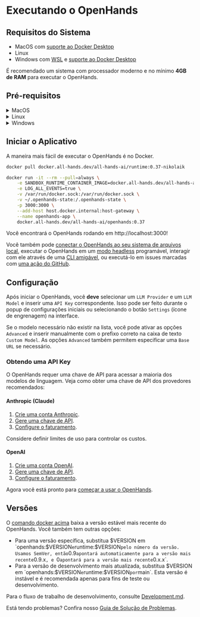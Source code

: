 # Executando o OpenHands

## Requisitos do Sistema

- MacOS com [suporte ao Docker Desktop](https://docs.docker.com/desktop/setup/install/mac-install/#system-requirements)
- Linux
- Windows com [WSL](https://learn.microsoft.com/en-us/windows/wsl/install) e [suporte ao Docker Desktop](https://docs.docker.com/desktop/setup/install/windows-install/#system-requirements)

É recomendado um sistema com processador moderno e no mínimo **4GB de RAM** para executar o OpenHands.

## Pré-requisitos

<details>
  <summary>MacOS</summary>

  **Docker Desktop**

  1. [Instale o Docker Desktop no Mac](https://docs.docker.com/desktop/setup/install/mac-install).
  2. Abra o Docker Desktop, vá para `Settings > Advanced` e certifique-se de que `Allow the default Docker socket to be used` esteja habilitado.
</details>

<details>
  <summary>Linux</summary>

  :::note
  Testado com Ubuntu 22.04.
  :::

  **Docker Desktop**

  1. [Instale o Docker Desktop no Linux](https://docs.docker.com/desktop/setup/install/linux/).

</details>

<details>
  <summary>Windows</summary>

  **WSL**

  1. [Instale o WSL](https://learn.microsoft.com/en-us/windows/wsl/install).
  2. Execute `wsl --version` no powershell e confirme `Default Version: 2`.

  **Docker Desktop**

  1. [Instale o Docker Desktop no Windows](https://docs.docker.com/desktop/setup/install/windows-install).
  2. Abra o Docker Desktop, vá para `Settings` e confirme o seguinte:
  - General: `Use the WSL 2 based engine` está habilitado.
  - Resources > WSL Integration: `Enable integration with my default WSL distro` está habilitado.

  :::note
  O comando docker abaixo para iniciar o aplicativo deve ser executado dentro do terminal WSL.
  :::

</details>

## Iniciar o Aplicativo

A maneira mais fácil de executar o OpenHands é no Docker.

```bash
docker pull docker.all-hands.dev/all-hands-ai/runtime:0.37-nikolaik

docker run -it --rm --pull=always \
    -e SANDBOX_RUNTIME_CONTAINER_IMAGE=docker.all-hands.dev/all-hands-ai/runtime:0.37-nikolaik \
    -e LOG_ALL_EVENTS=true \
    -v /var/run/docker.sock:/var/run/docker.sock \
    -v ~/.openhands-state:/.openhands-state \
    -p 3000:3000 \
    --add-host host.docker.internal:host-gateway \
    --name openhands-app \
    docker.all-hands.dev/all-hands-ai/openhands:0.37
```

Você encontrará o OpenHands rodando em http://localhost:3000!

Você também pode [conectar o OpenHands ao seu sistema de arquivos local](https://docs.all-hands.dev/modules/usage/runtimes/docker#connecting-to-your-filesystem),
executar o OpenHands em um [modo headless](https://docs.all-hands.dev/modules/usage/how-to/headless-mode) programável,
interagir com ele através de uma [CLI amigável](https://docs.all-hands.dev/modules/usage/how-to/cli-mode),
ou executá-lo em issues marcadas com [uma ação do GitHub](https://docs.all-hands.dev/modules/usage/how-to/github-action).

## Configuração

Após iniciar o OpenHands, você **deve** selecionar um `LLM Provider` e um `LLM Model` e inserir uma `API Key` correspondente.
Isso pode ser feito durante o popup de configurações iniciais ou selecionando o botão `Settings`
(ícone de engrenagem) na interface.

Se o modelo necessário não existir na lista, você pode ativar as opções `Advanced` e inserir manualmente com o prefixo correto
na caixa de texto `Custom Model`.
As opções `Advanced` também permitem especificar uma `Base URL` se necessário.

### Obtendo uma API Key

O OpenHands requer uma chave de API para acessar a maioria dos modelos de linguagem. Veja como obter uma chave de API dos provedores recomendados:

#### Anthropic (Claude)

1. [Crie uma conta Anthropic](https://console.anthropic.com/).
2. [Gere uma chave de API](https://console.anthropic.com/settings/keys).
3. [Configure o faturamento](https://console.anthropic.com/settings/billing).

Considere definir limites de uso para controlar os custos.

#### OpenAI

1. [Crie uma conta OpenAI](https://platform.openai.com/).
2. [Gere uma chave de API](https://platform.openai.com/api-keys).
3. [Configure o faturamento](https://platform.openai.com/account/billing/overview).

Agora você está pronto para [começar a usar o OpenHands](./getting-started).

## Versões

O [comando docker acima](./installation#start-the-app) baixa a versão estável mais recente do OpenHands. Você também tem outras opções:
- Para uma versão específica, substitua $VERSION em `openhands:$VERSION` e `runtime:$VERSION` pelo número da versão.
Usamos SemVer, então `0.9` apontará automaticamente para a versão mais recente `0.9.x`, e `0` apontará para a versão mais recente `0.x.x`.
- Para a versão de desenvolvimento mais atualizada, substitua $VERSION em `openhands:$VERSION` e `runtime:$VERSION` por `main`.
Esta versão é instável e é recomendada apenas para fins de teste ou desenvolvimento.

Para o fluxo de trabalho de desenvolvimento, consulte [Development.md](https://github.com/All-Hands-AI/OpenHands/blob/main/Development.md).

Está tendo problemas? Confira nosso [Guia de Solução de Problemas](https://docs.all-hands.dev/modules/usage/troubleshooting).